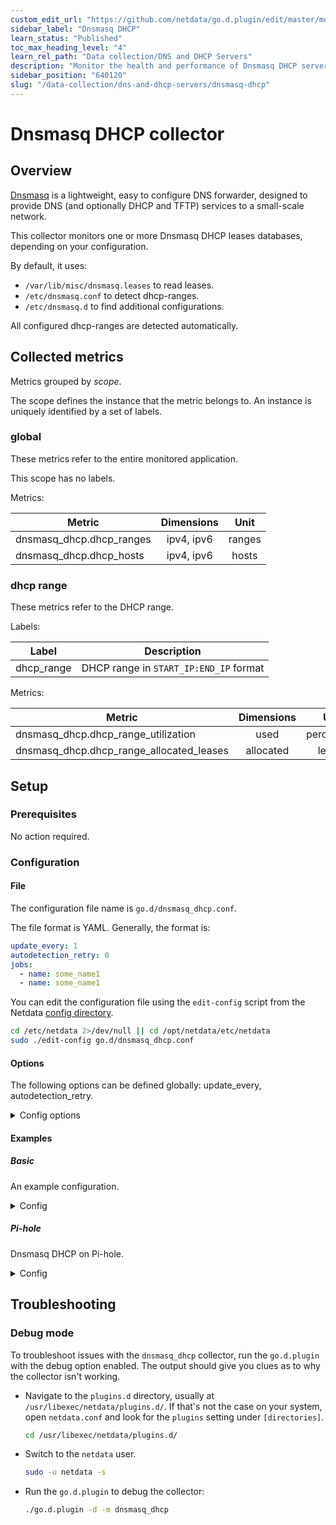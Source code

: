 ```yaml
---
custom_edit_url: "https://github.com/netdata/go.d.plugin/edit/master/modules/dnsmasq_dhcp/README.md"
sidebar_label: "Dnsmasq DHCP"
learn_status: "Published"
toc_max_heading_level: "4"
learn_rel_path: "Data collection/DNS and DHCP Servers"
description: "Monitor the health and performance of Dnsmasq DHCP servers with zero configuration, per-second metric granularity, and interactive visualizations."
sidebar_position: "640120"
slug: "/data-collection/dns-and-dhcp-servers/dnsmasq-dhcp"
---
```

# Dnsmasq DHCP collector

## Overview

[Dnsmasq](https://www.thekelleys.org.uk/dnsmasq/doc.html) is a lightweight, easy to configure DNS forwarder, designed to
provide DNS (and optionally DHCP and TFTP) services to a small-scale network.

This collector monitors one or more Dnsmasq DHCP leases databases, depending on your configuration.

By default, it uses:

- `/var/lib/misc/dnsmasq.leases` to read leases.
- `/etc/dnsmasq.conf` to detect dhcp-ranges.
- `/etc/dnsmasq.d` to find additional configurations.

All configured dhcp-ranges are detected automatically.

## Collected metrics

Metrics grouped by *scope*.

The scope defines the instance that the metric belongs to. An instance is uniquely identified by a set of labels.

### global

These metrics refer to the entire monitored application.

This scope has no labels.

Metrics:

| Metric                   | Dimensions |  Unit  |
|--------------------------|:----------:|:------:|
| dnsmasq_dhcp.dhcp_ranges | ipv4, ipv6 | ranges |
| dnsmasq_dhcp.dhcp_hosts  | ipv4, ipv6 | hosts  |

### dhcp range

These metrics refer to the DHCP range.

Labels:

| Label      | Description                            |
|------------|----------------------------------------|
| dhcp_range | DHCP range in `START_IP:END_IP` format |

Metrics:

| Metric                                   | Dimensions |    Unit    |
|------------------------------------------|:----------:|:----------:|
| dnsmasq_dhcp.dhcp_range_utilization      |    used    | percentage |
| dnsmasq_dhcp.dhcp_range_allocated_leases | allocated  |   leases   |

## Setup

### Prerequisites

No action required.

### Configuration

#### File

The configuration file name is `go.d/dnsmasq_dhcp.conf`.

The file format is YAML. Generally, the format is:

```yaml
update_every: 1
autodetection_retry: 0
jobs:
  - name: some_name1
  - name: some_name1
```

You can edit the configuration file using the `edit-config` script from the
Netdata [config directory](/docs/configuring/configuration#the-netdata-config-directory).

```bash
cd /etc/netdata 2>/dev/null || cd /opt/netdata/etc/netdata
sudo ./edit-config go.d/dnsmasq_dhcp.conf
```

#### Options

The following options can be defined globally: update_every, autodetection_retry.

<details>
<summary>Config options</summary>

|        Name         | Description                                                        |                    Default                    | Required |
|:-------------------:|--------------------------------------------------------------------|:---------------------------------------------:|:--------:|
|    update_every     | Data collection frequency.                                         |                       1                       |          |
| autodetection_retry | Re-check interval in seconds. Zero means not to schedule re-check. |                       0                       |          |
|     leases_path     | Path to dnsmasq DHCP leases file.                                  |         /var/lib/misc/dnsmasq.leases          |          |
|      conf_path      | Path to dnsmasq configuration file.                                |               /etc/dnsmasq.conf               |          |
|      conf_dir       | Path to dnsmasq configuration directory.                           | /etc/dnsmasq.d,.dpkg-dist,.dpkg-old,.dpkg-new |          |

</details>

#### Examples

##### Basic

An example configuration.
<details>
<summary>Config</summary>

```yaml
jobs:
  - name: dnsmasq_dhcp
    leases_path: /var/lib/misc/dnsmasq.leases
    conf_path: /etc/dnsmasq.conf
    conf_dir: /etc/dnsmasq.d
```

</details>

##### Pi-hole

Dnsmasq DHCP on Pi-hole.
<details>
<summary>Config</summary>

```yaml
jobs:
  - name: dnsmasq_dhcp
    leases_path: /etc/pihole/dhcp.leases
    conf_path: /etc/dnsmasq.conf
    conf_dir: /etc/dnsmasq.d
```

</details>

## Troubleshooting

### Debug mode

To troubleshoot issues with the `dnsmasq_dhcp` collector, run the `go.d.plugin` with the debug option enabled. The
output
should give you clues as to why the collector isn't working.

- Navigate to the `plugins.d` directory, usually at `/usr/libexec/netdata/plugins.d/`. If that's not the case on
  your system, open `netdata.conf` and look for the `plugins` setting under `[directories]`.

  ```bash
  cd /usr/libexec/netdata/plugins.d/
  ```

- Switch to the `netdata` user.

  ```bash
  sudo -u netdata -s
  ```

- Run the `go.d.plugin` to debug the collector:

  ```bash
  ./go.d.plugin -d -m dnsmasq_dhcp
  ```
